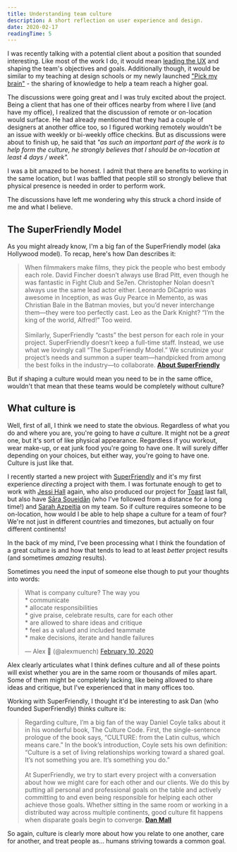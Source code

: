 ```yaml
---
title: Understanding team culture
description: A short reflection on user experience and design.
date: 2020-02-17
readingTime: 5
---
```


I was recently talking with a potential client about a position that sounded interesting. Like most of the work I do, it would mean [leading the UX](/uxlead/) and shaping the team's objectives and goals. Additionally though, it would be similar to my teaching at design schools or my newly launched ["Pick my brain"](/course) - the sharing of knowledge to help a team reach a higher goal.

The discussions were going great and I was truly excited about the project. Being a client that has one of their offices nearby from where I live (and have my office), I realized that the discussion of remote or on-location would surface. He had already mentioned that they had a couple of designers at another office too, so I figured working remotely wouldn't be an issue with weekly or bi-weekly office checkins. But as discussions were about to finish up, he said that *"as such an important part of the work is to help form the culture, he strongly believes that I should be on-location at least 4 days / week".*

I was a bit amazed to be honest. I admit that there are benefits to working in the same location, but I was baffled that people still so strongly believe that physical presence is needed in order to perform work.

The discussions have left me wondering why this struck a chord inside of me and what I believe.

## The SuperFriendly Model

As you might already know, I'm a big fan of the SuperFriendly model (aka Hollywood model). To recap, here's how Dan describes it:

>When filmmakers make films, they pick the people who best embody each role. David Fincher doesn’t always use Brad Pitt, even though he was fantastic in Fight Club and Se7en. Christopher Nolan doesn’t always use the same lead actor either. Leonardo DiCaprio was awesome in Inception, as was Guy Pearce in Memento, as was Christian Bale in the Batman movies, but you’d never interchange them—they were too perfectly cast. Leo as the Dark Knight? “I’m the king of the world, Alfred!” Too weird.
<br /><br />
Similarly, SuperFriendly “casts” the best person for each role in your project. SuperFriendly doesn’t keep a full-time staff. Instead, we use what we lovingly call “The SuperFriendly Model.” We scrutinize your project’s needs and summon a super team—handpicked from among the best folks in the industry—to collaborate.
**[About SuperFriendly](https://superfriendlydesign.systems/about/)**

But if shaping a culture would mean you need to be in the same office, wouldn't that mean that these teams would be completely without culture?

## What culture is

Well, first of all, I think we need to state the obvious. Regardless of what you do and where you are, you're going to have *a* culture. It might not be a *great* one, but it's sort of like physical appearance. Regardless if you workout, wear make-up, or eat junk food you're going to have one. It will surely differ depending on your choices, but either way, you're going to have one. Culture is just like that.

I recently started a new project with [SuperFriendly](https://superfriendlydesign.systems/) and it's my first experience *directing* a project with them. I was fortunate enough to get to work with [Jessi Hall](https://twitter.com/jessiofhall) again, who also produced our project for [Toast](/case/toast/) last fall, but also have [Sāra Soueidān](https://twitter.com/SaraSoueidan) (who I've followed from a distance for a long time!) and [Sarah Azpeitia](https://twitter.com/sazpeitia) on my team. So if culture requires someone to be on-location, how would I be able to help shape a culture for a team of four? We're not just in different countries and timezones, but actually on four different continents!

In the back of my mind, I've been processing what I think the foundation of a great culture is and how that tends to lead to at least *better* project results (and sometimes *amazing* results).

Sometimes you need the input of someone else though to put your thoughts into words:

<blockquote class="twitter-tweet"><p lang="en" dir="ltr">What is company culture? The way you<br>* communicate<br>* allocate responsibilities<br>* give praise, celebrate results, care for each other<br>* are allowed to share ideas and critique<br>* feel as a valued and included teammate<br>* make decisions, iterate and handle failures</p>&mdash; Alex 🌚 (@alexmuench) <a href="https://twitter.com/alexmuench/status/1226830341115125761?ref_src=twsrc%5Etfw">February 10, 2020</a></blockquote> <script async src="https://platform.twitter.com/widgets.js" charset="utf-8"></script>

Alex clearly articulates what I think defines culture and all of these points will exist whether you are in the same room or thousands of miles apart. Some of them might be completely lacking, like being allowed to share ideas and critique, but I've experienced that in many offices too.

Working with SuperFriendly, I thought it'd be interesting to ask Dan (who founded SuperFriendly) thinks culture is:

> Regarding culture, I’m a big fan of the way Daniel Coyle talks about it in his wonderful book, The Culture Code. First, the single-sentence prologue of the book says, “CULTURE: from the Latin cultus, which means care.” In the book’s introduction, Coyle sets his own definition: “Culture is a set of living relationships working toward a shared goal. It’s not something you are. It’s something you do.”
<br /><br />
At SuperFriendly, we try to start every project with a conversation about how we might care for each other and our clients. We do this by putting all personal and professional goals on the table and actively committing to and even being responsible for helping each other achieve those goals. Whether sitting in the same room or working in a distributed way across multiple continents, good culture fit happens when disparate goals begin to converge.
**[Dan Mall](https://danmall.me)**

So again, culture is clearly more about how you relate to one another, care for another, and treat people as... humans striving towards a common goal.